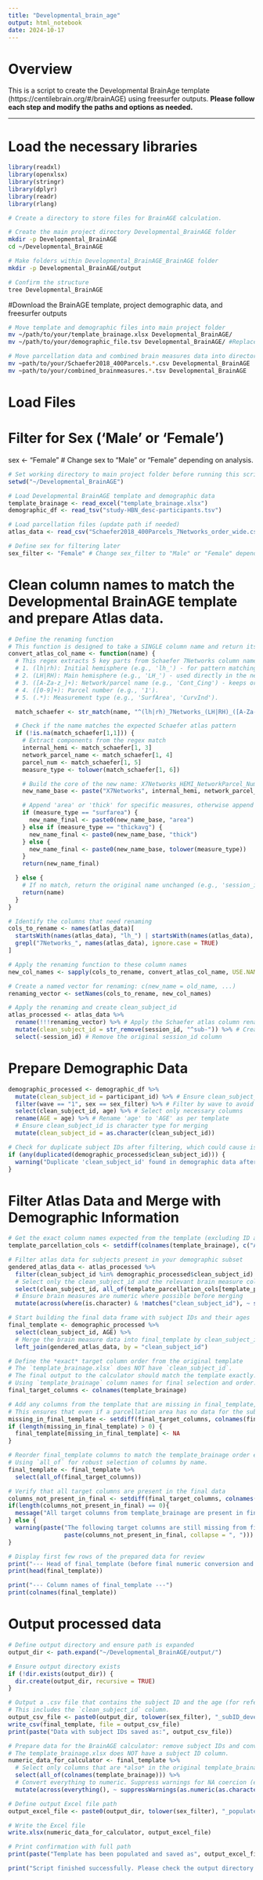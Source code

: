 ```yaml
---
title: "Developmental_brain_age"
output: html_notebook
date: 2024-10-17
---
```

# Overview
This is a script to create the Developmental BrainAge template (https://centilebrain.org/#/brainAGE) using freesurfer outputs.
**Please follow each step and modify the paths and options as needed.**

---

# Load the necessary libraries

```r
library(readxl)
library(openxlsx)
library(stringr)
library(dplyr)
library(readr)
library(rlang) 
```

```bash
# Create a directory to store files for BrainAGE calculation. 

# Create the main project directory Developmental_BrainAGE folder
mkdir -p Developmental_BrainAGE
cd ~/Developmental_BrainAGE

# Make folders within Developmental_BrainAGE_BrainAGE folder
mkdir -p Developmental_BrainAGE/output

# Confirm the structure
tree Developmental_BrainAGE
```

#Download the BrainAGE template, project demographic data, and freesurfer outputs


```bash
# Move template and demographic files into main project folder
mv ~/path/to/your/template_brainage.xlsx Developmental_BrainAGE/
mv ~/path/to/your/demographic_file.tsv Developmental_BrainAGE/ #Replace with your actual file path

# Move parcellation data and combined brain measures data into directory
mv ~path/to/your/Schaefer2018_400Parcels.*.csv Developmental_BrainAGE
mv ~path/to/your/combined_brainmeasures.*.tsv Developmental_BrainAGE
```
# Load Files

# Filter for Sex ('Male' or 'Female')
sex <- "Female" # Change sex to "Male" or "Female" depending on analysis.

```r
# Set working directory to main project folder before running this script
setwd("~/Developmental_BrainAGE")

# Load Developmental BrainAGE template and demographic data
template_brainage <- read_excel("template_brainage.xlsx")
demographic_df <- read_tsv("study-HBN_desc-participants.tsv")

# Load parcellation files (update path if needed)
atlas_data <- read_csv("Schaefer2018_400Parcels_7Networks_order_wide.csv") 

# Define sex for filtering later
sex_filter <- "Female" # Change sex_filter to "Male" or "Female" depending on analysis.
```

# Clean column names to match the Developmental BrainAGE template and prepare Atlas data.
```r
# Define the renaming function
# This function is designed to take a SINGLE column name and return its new name.
convert_atlas_col_name <- function(name) {
  # This regex extracts 5 key parts from Schaefer 7Networks column names:
  # 1. (lh|rh): Initial hemisphere (e.g., 'lh_') - for pattern matching.
  # 2. (LH|RH): Main hemisphere (e.g., 'LH_') - used directly in the new name.
  # 3. ([A-Za-z_]+): Network/parcel name (e.g., 'Cont_Cing') - keeps original capitalization.
  # 4. ([0-9]+): Parcel number (e.g., '1').
  # 5. (.*): Measurement type (e.g., 'SurfArea', 'CurvInd').

  match_schaefer <- str_match(name, "^(lh|rh)_7Networks_(LH|RH)_([A-Za-z_]+)_([0-9]+)_(.*)$")

  # Check if the name matches the expected Schaefer atlas pattern
  if (!is.na(match_schaefer[1,1])) {
    # Extract components from the regex match
    internal_hemi <- match_schaefer[1, 3]
    network_parcel_name <- match_schaefer[1, 4]
    parcel_num <- match_schaefer[1, 5]
    measure_type <- tolower(match_schaefer[1, 6])

    # Build the core of the new name: X7Networks_HEMI_NetworkParcel_Number
    new_name_base <- paste("X7Networks", internal_hemi, network_parcel_name, parcel_num, sep = "_")

    # Append 'area' or 'thick' for specific measures, otherwise append original measure type
    if (measure_type == "surfarea") {
      new_name_final <- paste0(new_name_base, "area")
    } else if (measure_type == "thickavg") {
      new_name_final <- paste0(new_name_base, "thick")
    } else {
      new_name_final <- paste0(new_name_base, tolower(measure_type))
    }
    return(new_name_final)

  } else {
    # If no match, return the original name unchanged (e.g., 'session_id').
    return(name)
  }
}

# Identify the columns that need renaming
cols_to_rename <- names(atlas_data)[
  startsWith(names(atlas_data), "lh_") | startsWith(names(atlas_data), "rh_") &
  grepl("7Networks_", names(atlas_data), ignore.case = TRUE)
]

# Apply the renaming function to these column names
new_col_names <- sapply(cols_to_rename, convert_atlas_col_name, USE.NAMES = FALSE)

# Create a named vector for renaming: c(new_name = old_name, ...)
renaming_vector <- setNames(cols_to_rename, new_col_names)

# Apply the renaming and create clean_subject_id 
atlas_processed <- atlas_data %>%
  rename(!!!renaming_vector) %>% # Apply the Schaefer atlas column renaming
  mutate(clean_subject_id = str_remove(session_id, "^sub-")) %>% # Create clean_subject_id from session_id
  select(-session_id) # Remove the original session_id column
```
# Prepare Demographic Data

```r
demographic_processed <- demographic_df %>%
  mutate(clean_subject_id = participant_id) %>% # Ensure clean_subject_id matches atlas data format
  filter(wave == "1", sex == sex_filter) %>% # Filter by wave to avoid duplicates and the specified sex_filter
  select(clean_subject_id, age) %>% # Select only necessary columns
  rename(AGE = age) %>% # Rename 'age' to 'AGE' as per template
  # Ensure clean_subject_id is character type for merging
  mutate(clean_subject_id = as.character(clean_subject_id))

# Check for duplicate subject IDs after filtering, which could cause issues
if (any(duplicated(demographic_processed$clean_subject_id))) {
  warning("Duplicate 'clean_subject_id' found in demographic data after filtering. This may cause issues during merging.")
}
```

# Filter Atlas Data and Merge with Demographic Information
```r
# Get the exact column names expected from the template (excluding ID and AGE for now)
template_parcellation_cols <- setdiff(colnames(template_brainage), c("AGE", "clean_subject_id")) # Assuming template doesn't have clean_subject_id

# Filter atlas data for subjects present in your demographic subset
gendered_atlas_data <- atlas_processed %>%
  filter(clean_subject_id %in% demographic_processed$clean_subject_id) %>%
  # Select only the clean_subject_id and the relevant brain measure columns
  select(clean_subject_id, all_of(template_parcellation_cols[template_parcellation_cols %in% colnames(.)])) %>%
  # Ensure brain measures are numeric where possible before merging
  mutate(across(where(is.character) & !matches("clean_subject_id"), ~ suppressWarnings(as.numeric(.))))

# Start building the final data frame with subject IDs and their ages
final_template <- demographic_processed %>%
  select(clean_subject_id, AGE) %>%
  # Merge the brain measure data into final_template by clean_subject_id
  left_join(gendered_atlas_data, by = "clean_subject_id")

# Define the *exact* target column order from the original template
# The `template_brainage.xlsx` does NOT have `clean_subject_id`.
# The final output to the calculator should match the template exactly.
# Using `template_brainage` column names for final selection and order.
final_target_columns <- colnames(template_brainage)

# Add any columns from the template that are missing in final_template, filled with NA
# This ensures that even if a parcellation area has no data for the subjects, its column exists.
missing_in_final_template <- setdiff(final_target_columns, colnames(final_template))
if (length(missing_in_final_template) > 0) {
  final_template[missing_in_final_template] <- NA
}

# Reorder final_template columns to match the template_brainage order exactly
# Using `all_of` for robust selection of columns by name.
final_template <- final_template %>%
  select(all_of(final_target_columns))

# Verify that all target columns are present in the final data
columns_not_present_in_final <- setdiff(final_target_columns, colnames(final_template))
if(length(columns_not_present_in_final) == 0){
  message("All target columns from template_brainage are present in final_template.")
} else {
  warning(paste("The following target columns are still missing from final_template:", 
                paste(columns_not_present_in_final, collapse = ", ")))
}

# Display first few rows of the prepared data for review
print("--- Head of final_template (before final numeric conversion and ID removal for calculator) ---")
print(head(final_template))

print("--- Column names of final_template ---")
print(colnames(final_template))
```

# Output processed data
```r
# Define output directory and ensure path is expanded
output_dir <- path.expand("~/Developmental_BrainAGE/output/")

# Ensure output directory exists
if (!dir.exists(output_dir)) {
  dir.create(output_dir, recursive = TRUE)
}

# Output a .csv file that contains the subject ID and the age (for reference)
# This includes the `clean_subject_id` column.
output_csv_file <- paste0(output_dir, tolower(sex_filter), "_subID_developmental_template.csv")
write_csv(final_template, file = output_csv_file)
print(paste("Data with subject IDs saved as:", output_csv_file))

# Prepare data for the BrainAGE calculator: remove subject IDs and convert all to numeric.
# The template_brainage.xlsx does NOT have a subject ID column.
numeric_data_for_calculator <- final_template %>%
  # Select only columns that are *also* in the original template_brainage (excluding ID)
  select(all_of(colnames(template_brainage))) %>%
  # Convert everything to numeric. Suppress warnings for NA coercion (e.g., if a column was all NA)
  mutate(across(everything(), ~ suppressWarnings(as.numeric(as.character(.))))) # Convert to char first to avoid issues with some types

# Define output Excel file path
output_excel_file <- paste0(output_dir, tolower(sex_filter), "_populated_developmental_template.xlsx")

# Write the Excel file
write.xlsx(numeric_data_for_calculator, output_excel_file)

# Print confirmation with full path
print(paste("Template has been populated and saved as", output_excel_file))

print("Script finished successfully. Please check the output directory for your files.")
```


